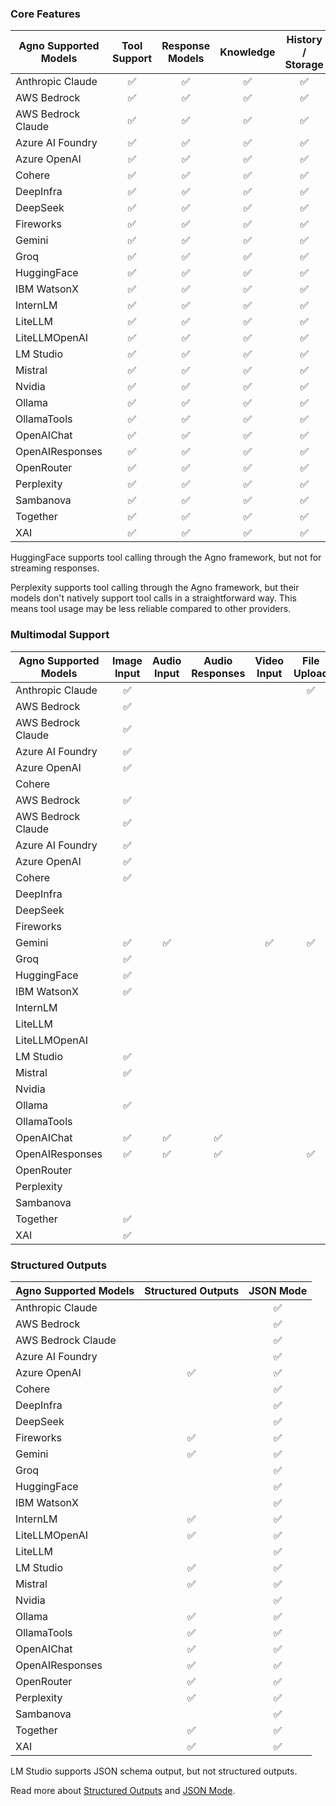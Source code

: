 ### Core Features

| Agno Supported Models | Tool Support | Response Models | Knowledge | History / Storage | Async Execution | Async Tool Support |
| --------------------- | :----------: | :-------------: | :-------: | :---------------: | :-------------: | :----------------: |
| Anthropic Claude      |      ✅      |       ✅        |    ✅     |        ✅         |       ✅        |         ✅         |
| AWS Bedrock           |      ✅      |       ✅        |    ✅     |        ✅         |                 |                    |
| AWS Bedrock Claude    |      ✅      |       ✅        |    ✅     |        ✅         |       ✅        |         ✅         |
| Azure AI Foundry      |      ✅      |       ✅        |    ✅     |        ✅         |       ✅        |         ✅         |
| Azure OpenAI          |      ✅      |       ✅        |    ✅     |        ✅         |       ✅        |         ✅         |
| Cohere                |      ✅      |       ✅        |    ✅     |        ✅         |       ✅        |         ✅         |
| DeepInfra             |      ✅      |       ✅        |    ✅     |        ✅         |       ✅        |         ✅         |
| DeepSeek              |      ✅      |       ✅        |    ✅     |        ✅         |       ✅        |         ✅         |
| Fireworks             |      ✅      |       ✅        |    ✅     |        ✅         |       ✅        |         ✅         |
| Gemini                |      ✅      |       ✅        |    ✅     |        ✅         |       ✅        |         ✅         |
| Groq                  |      ✅      |       ✅        |    ✅     |        ✅         |       ✅        |         ✅         |
| HuggingFace           |      ✅      |       ✅        |    ✅     |        ✅         |       ✅        |         ✅         |
| IBM WatsonX           |      ✅      |       ✅        |    ✅     |        ✅         |       ✅        |         ✅         |
| InternLM              |      ✅      |       ✅        |    ✅     |        ✅         |       ✅        |         ✅         |
| LiteLLM               |      ✅      |       ✅        |    ✅     |        ✅         |       ✅        |         ✅         |
| LiteLLMOpenAI         |      ✅      |       ✅        |    ✅     |        ✅         |       ✅        |         ✅         |
| LM Studio             |      ✅      |       ✅        |    ✅     |        ✅         |       ✅        |         ✅         |
| Mistral               |      ✅      |       ✅        |    ✅     |        ✅         |       ✅        |         ✅         |
| Nvidia                |      ✅      |       ✅        |    ✅     |        ✅         |       ✅        |         ✅         |
| Ollama                |      ✅      |       ✅        |    ✅     |        ✅         |       ✅        |         ✅         |
| OllamaTools           |      ✅      |       ✅        |    ✅     |        ✅         |       ✅        |         ✅         |
| OpenAIChat            |      ✅      |       ✅        |    ✅     |        ✅         |       ✅        |         ✅         |
| OpenAIResponses       |      ✅      |       ✅        |    ✅     |        ✅         |       ✅        |         ✅         |
| OpenRouter            |      ✅      |       ✅        |    ✅     |        ✅         |       ✅        |         ✅         |
| Perplexity            |      ✅      |       ✅        |    ✅     |        ✅         |       ✅        |         ✅         |
| Sambanova             |      ✅      |       ✅        |    ✅     |        ✅         |       ✅        |         ✅         |
| Together              |      ✅      |       ✅        |    ✅     |        ✅         |       ✅        |         ✅         |
| XAI                   |      ✅      |       ✅        |    ✅     |        ✅         |       ✅        |         ✅         |

<Note>

HuggingFace supports tool calling through the Agno framework, but not for streaming
responses.

</Note>

<Note>

Perplexity supports tool calling through the Agno framework, but their models don't
natively support tool calls in a straightforward way. This means tool usage may
be less reliable compared to other providers.

</Note>

### Multimodal Support

| Agno Supported Models | Image Input | Audio Input | Audio Responses | Video Input | File Upload |
| --------------------- | :---------: | :---------: | :-------------: | :---------: | :---------: |
| Anthropic Claude      |     ✅      |             |                 |             |     ✅      |
| AWS Bedrock           |     ✅      |             |                 |             |             |
| AWS Bedrock Claude    |     ✅      |             |                 |             |             |
| Azure AI Foundry      |     ✅      |             |                 |             |             |
| Azure OpenAI          |     ✅      |             |                 |             |             |
| Cohere                |             |             |                 |             |             |
| AWS Bedrock           |     ✅      |             |                 |             |             |
| AWS Bedrock Claude    |     ✅      |             |                 |             |             |
| Azure AI Foundry      |     ✅      |             |                 |             |             |
| Azure OpenAI          |     ✅      |             |                 |             |             |
| Cohere                |     ✅      |             |                 |             |             |
| DeepInfra             |             |             |                 |             |             |
| DeepSeek              |             |             |                 |             |             |
| Fireworks             |             |             |                 |             |             |
| Gemini                |     ✅      |     ✅      |                 |     ✅      |     ✅      |
| Groq                  |     ✅      |             |                 |             |             |
| HuggingFace           |     ✅      |             |                 |             |             |
| IBM WatsonX           |     ✅      |             |                 |             |             |
| InternLM              |             |             |                 |             |             |
| LiteLLM               |             |             |                 |             |             |
| LiteLLMOpenAI         |             |             |                 |             |             |
| LM Studio             |     ✅      |             |                 |             |             |
| Mistral               |     ✅      |             |                 |             |             |
| Nvidia                |             |             |                 |             |             |
| Ollama                |     ✅      |             |                 |             |             |
| OllamaTools           |             |             |                 |             |             |
| OpenAIChat            |     ✅      |     ✅      |       ✅        |             |             |
| OpenAIResponses       |     ✅      |     ✅      |       ✅        |             |     ✅      |
| OpenRouter            |             |             |                 |             |             |
| Perplexity            |             |             |                 |             |             |
| Sambanova             |             |             |                 |             |             |
| Together              |     ✅      |             |                 |             |             |
| XAI                   |     ✅      |             |                 |             |             |

### Structured Outputs

| Agno Supported Models | Structured Outputs | JSON Mode |
| --------------------- | :----------------: | :-------: |
| Anthropic Claude      |                    |    ✅     |
| AWS Bedrock           |                    |    ✅     |
| AWS Bedrock Claude    |                    |    ✅     |
| Azure AI Foundry      |                    |    ✅     |
| Azure OpenAI          |         ✅         |    ✅     |
| Cohere                |                    |    ✅     |
| DeepInfra             |                    |    ✅     |
| DeepSeek              |                    |    ✅     |
| Fireworks             |         ✅         |    ✅     |
| Gemini                |         ✅         |    ✅     |
| Groq                  |                    |    ✅     |
| HuggingFace           |                    |    ✅     |
| IBM WatsonX           |                    |    ✅     |
| InternLM              |         ✅         |    ✅     |
| LiteLLMOpenAI         |         ✅         |    ✅     |
| LiteLLM               |                    |    ✅     |
| LM Studio             |         ✅         |    ✅     |
| Mistral               |         ✅         |    ✅     |
| Nvidia                |                    |    ✅     |
| Ollama                |         ✅         |    ✅     |
| OllamaTools           |         ✅         |    ✅     |
| OpenAIChat            |         ✅         |    ✅     |
| OpenAIResponses       |         ✅         |    ✅     |
| OpenRouter            |         ✅         |    ✅     |
| Perplexity            |         ✅         |    ✅     |
| Sambanova             |                    |    ✅     |
| Together              |         ✅         |    ✅     |
| XAI                   |         ✅         |    ✅     |

<Note>

LM Studio supports JSON schema output, but not structured outputs.

</Note>

Read more about [Structured Outputs](/faq/structured-outputs) and [JSON Mode](/faq/json-mode).
